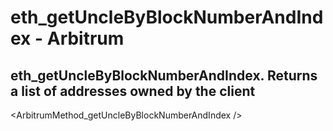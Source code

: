 # eth_getUncleByBlockNumberAndIndex  - Arbitrum

## eth_getUncleByBlockNumberAndIndex. Returns a list of addresses owned by the client


<ArbitrumMethod_getUncleByBlockNumberAndIndex />
